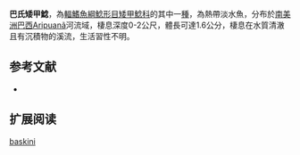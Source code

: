 {{Speciesbox
| name = 巴氏矮甲鯰
| image = 
| image_width = 250px
| image_caption = 
| status = NE
| status_system = IUCN3.1
| genus = Scoloplax
| species = baskini
| authority = [[Rocha,_de_Oliveira_&_Rapp_Py-Daniel|Rocha, de Oliveira & Rapp Py-Daniel]], 2008
| synonyms = 
}}

'''巴氏矮甲鯰'''，為[[輻鰭魚綱|輻鰭魚綱]][[鯰形目|鯰形目]][[矮甲鯰科|矮甲鯰科]]的其中一[[種|種]]，為熱帶淡水魚，分布於[[南美洲|南美洲]][[巴西|巴西]]Aripuanã河流域，棲息深度0-2公尺，體長可達1.6公分，棲息在水質清澈且有沉積物的溪流，生活習性不明。

==参考文献==
*{{FishBase_species|genus=Scoloplax|species=baskini |year=2014|month=11}}

== 扩展阅读 ==
{{refbegin}}
{{wikispecies-inline|Scoloplax baskini |巴氏矮甲鯰}}
{{refend}}
{{Taxonbar|from=Q5659482}}

[[Category:矮甲鯰屬|baskini]]